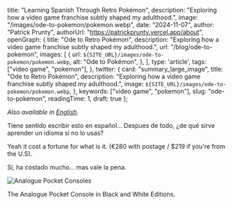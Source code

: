 
  title: "Learning Spanish Through Retro Pokémon",
  description: "Exploring how a video game franchise subtly shaped my adulthood.",
  image: "/images/ode-to-pokemon/pokemon.webp",
  date: "2024-11-07",
  author: "Patrick Prunty",
  authorUrl: "https://patrickprunty.vercel.app/about",
  openGraph: {
    title: "Ode to Retro Pokémon",
    description: "Exploring how a video game franchise subtly shaped my adulthood.",
    url: "/blog/ode-to-pokemon",
    images: [
      {
        url: `${SITE_URL}/images/ode-to-pokemon/pokemon.webp`,
        alt: "Ode to Pokémon",
      },
    ],
    type: 'article',
    tags: ["video game", "pokemon"],
  },
  twitter: {
    card: "summary_large_image",
    title: "Ode to Retro Pokémon",
    description: "Exploring how a video game franchise subtly shaped my adulthood.",
    image: `${SITE_URL}/images/ode-to-pokemon/pokemon.webp`,
  },
  keywords: ["video game", "pokemon"],
  slug: "ode-to-pokemon",
  readingTime: 1,
  draft: true
};

*Also available in [English]().*

Tiene sentido escribir esto en español... Despues de todo, ¿de qué sirve aprender un idioma si no lo usas?

Yeah it cost a fortune for what is it. (€280 with postage / $219 if you're from the U.S).

Sí, ha costado mucho... mas vale la pena.

![Analogue Pocket Consoles](/images/ode-to-pokemon/analogue.webp)
<Caption>The Analogue Pocket Console in Black and White Editions.</Caption>
